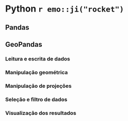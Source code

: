 # Python `r emo::ji("rocket")`

## Pandas

## GeoPandas

### Leitura e escrita de dados

### Manipulação geométrica

### Manipulação de projeções

### Seleção e filtro de dados

### Visualização dos resultados
